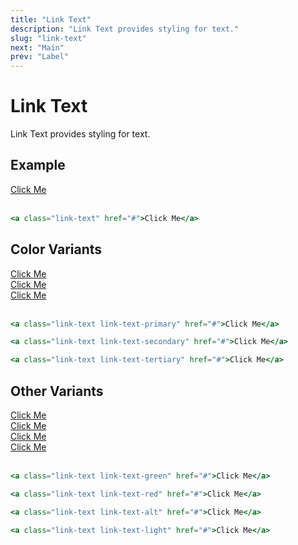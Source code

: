 ```yaml
---
title: "Link Text"
description: "Link Text provides styling for text."
slug: "link-text"
next: "Main"
prev: "Label"
---
```


# Link Text

Link Text provides styling for text.

## Example

<a className="link-text" href="#">Click Me</a>
<br />
<br />

```jsx
<a class="link-text" href="#">Click Me</a>
```

## Color Variants

<a className="link-text link-text-primary" href="#">Click Me</a>
<br />
<a className="link-text link-text-secondary" href="#">Click Me</a>
<br />
<a className="link-text link-text-tertiary" href="#">Click Me</a>
<br />
<br />

```jsx
<a class="link-text link-text-primary" href="#">Click Me</a>

<a class="link-text link-text-secondary" href="#">Click Me</a>

<a class="link-text link-text-tertiary" href="#">Click Me</a>
```

## Other Variants

<a className="link-text link-text-green" href="#">Click Me</a>
<br />
<a className="link-text link-text-red" href="#">Click Me</a>
<br />
<a className="link-text link-text-alt" href="#">Click Me</a>
<br />
<a className="link-text link-text-light" href="#">Click Me</a>
<br />
<br />

```jsx
<a class="link-text link-text-green" href="#">Click Me</a>

<a class="link-text link-text-red" href="#">Click Me</a>

<a class="link-text link-text-alt" href="#">Click Me</a>

<a class="link-text link-text-light" href="#">Click Me</a>
```
